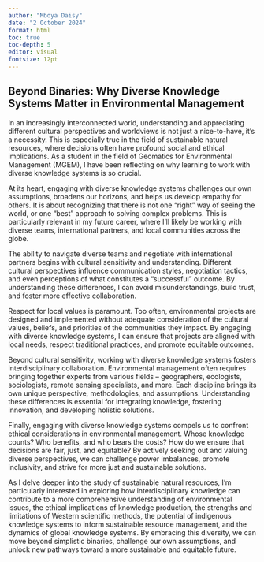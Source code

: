 ```yaml
---
author: "Mboya Daisy"
date: "2 October 2024"
format: html
toc: true
toc-depth: 5
editor: visual
fontsize: 12pt
---
```


## Beyond Binaries: Why Diverse Knowledge Systems Matter in Environmental Management

In an increasingly interconnected world, understanding and appreciating different cultural perspectives and worldviews is not just a nice-to-have, it's a necessity. This is especially true in the field of sustainable natural resources, where decisions often have profound social and ethical implications. As a student in the field of Geomatics for Environmental Management (MGEM), I have been reflecting on why learning to work with diverse knowledge systems is so crucial.

At its heart, engaging with diverse knowledge systems challenges our own assumptions, broadens our horizons, and helps us develop empathy for others. It is about recognizing that there is not one "right" way of seeing the world, or one "best" approach to solving complex problems. This is particularly relevant in my future career, where I'll likely be working with diverse teams, international partners, and local communities across the globe.

The ability to navigate diverse teams and negotiate with international partners begins with cultural sensitivity and understanding. Different cultural perspectives influence communication styles, negotiation tactics, and even perceptions of what constitutes a "successful" outcome. By understanding these differences, I can avoid misunderstandings, build trust, and foster more effective collaboration.

Respect for local values is paramount. Too often, environmental projects are designed and implemented without adequate consideration of the cultural values, beliefs, and priorities of the communities they impact. By engaging with diverse knowledge systems, I can ensure that projects are aligned with local needs, respect traditional practices, and promote equitable outcomes.

Beyond cultural sensitivity, working with diverse knowledge systems fosters interdisciplinary collaboration. Environmental management often requires bringing together experts from various fields – geographers, ecologists, sociologists, remote sensing specialists, and more. Each discipline brings its own unique perspective, methodologies, and assumptions. Understanding these differences is essential for integrating knowledge, fostering innovation, and developing holistic solutions.

Finally, engaging with diverse knowledge systems compels us to confront ethical considerations in environmental management. Whose knowledge counts? Who benefits, and who bears the costs? How do we ensure that decisions are fair, just, and equitable? By actively seeking out and valuing diverse perspectives, we can challenge power imbalances, promote inclusivity, and strive for more just and sustainable solutions.

As I delve deeper into the study of sustainable natural resources, I'm particularly interested in exploring how interdisciplinary knowledge can contribute to a more comprehensive understanding of environmental issues, the ethical implications of knowledge production, the strengths and limitations of Western scientific methods, the potential of indigenous knowledge systems to inform sustainable resource management, and the dynamics of global knowledge systems. By embracing this diversity, we can move beyond simplistic binaries, challenge our own assumptions, and unlock new pathways toward a more sustainable and equitable future.
